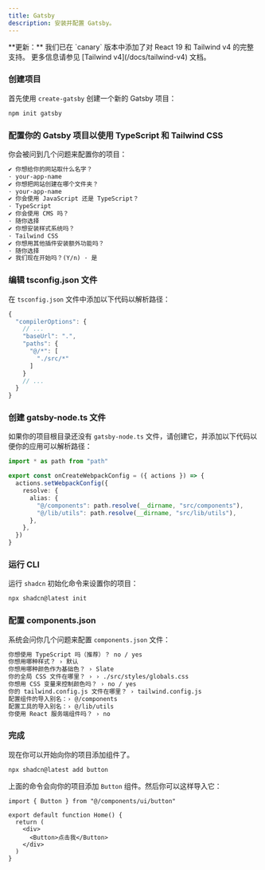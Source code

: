 ```yaml
---
title: Gatsby
description: 安装并配置 Gatsby。
---
```


<Callout className="mb-6 border-blue-600 bg-blue-50 dark:border-blue-900 dark:bg-blue-950 [&_code]:bg-blue-100 dark:[&_code]:bg-blue-900">
  **更新：** 我们已在
  `canary` 版本中添加了对 React 19 和 Tailwind v4 的完整支持。
  更多信息请参见 [Tailwind v4](/docs/tailwind-v4) 文档。
</Callout>

<Steps>

### 创建项目

首先使用 `create-gatsby` 创建一个新的 Gatsby 项目：

```bash
npm init gatsby
```

### 配置你的 Gatsby 项目以使用 TypeScript 和 Tailwind CSS

你会被问到几个问题来配置你的项目：

```txt showLineNumbers
✔ 你想给你的网站取什么名字？
· your-app-name
✔ 你想把网站创建在哪个文件夹？
· your-app-name
✔ 你会使用 JavaScript 还是 TypeScript？
· TypeScript
✔ 你会使用 CMS 吗？
· 随你选择
✔ 你想安装样式系统吗？
· Tailwind CSS
✔ 你想用其他插件安装额外功能吗？
· 随你选择
✔ 我们现在开始吗？(Y/n) · 是
```

### 编辑 tsconfig.json 文件

在 `tsconfig.json` 文件中添加以下代码以解析路径：

```ts {4-9} showLineNumbers
{
  "compilerOptions": {
    // ...
    "baseUrl": ".",
    "paths": {
      "@/*": [
        "./src/*"
      ]
    }
    // ...
  }
}
```

### 创建 gatsby-node.ts 文件

如果你的项目根目录还没有 `gatsby-node.ts` 文件，请创建它，并添加以下代码以便你的应用可以解析路径：

```ts
import * as path from "path"

export const onCreateWebpackConfig = ({ actions }) => {
  actions.setWebpackConfig({
    resolve: {
      alias: {
        "@/components": path.resolve(__dirname, "src/components"),
        "@/lib/utils": path.resolve(__dirname, "src/lib/utils"),
      },
    },
  })
}
```

### 运行 CLI

运行 `shadcn` 初始化命令来设置你的项目：

```bash
npx shadcn@latest init
```

### 配置 components.json

系统会问你几个问题来配置 `components.json` 文件：

```txt showLineNumbers
你想使用 TypeScript 吗（推荐）？ no / yes
你想用哪种样式？ › 默认
你想用哪种颜色作为基础色？ › Slate
你的全局 CSS 文件在哪里？ › › ./src/styles/globals.css
你想用 CSS 变量来控制颜色吗？ › no / yes
你的 tailwind.config.js 文件在哪里？ › tailwind.config.js
配置组件的导入别名：› @/components
配置工具的导入别名：› @/lib/utils
你使用 React 服务端组件吗？ › no
```

### 完成

现在你可以开始向你的项目添加组件了。

```bash
npx shadcn@latest add button
```

上面的命令会向你的项目添加 `Button` 组件。然后你可以这样导入它：

```tsx {1,6} showLineNumbers
import { Button } from "@/components/ui/button"

export default function Home() {
  return (
    <div>
      <Button>点击我</Button>
    </div>
  )
}
```

</Steps>